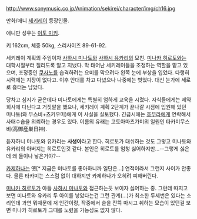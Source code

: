 http://www.sonymusic.co.jp/Animation/sekirei/character/img/ch16.jpg

만화/애니 [[세키레이]] 등장인물.

애니판 성우는 [[이토 미키]].

키 162cm, 체중 50kg, 스리사이즈 89-61-92.

세키레이 계획의 주임이자 [[사하시 미나토]]와 [[사하시 유카리]]의 모친. [[미나카 히로토]]와는 대학시절부터 질리도록 알고 지냈다. 막 태어난 세키레이들을 조정하는 역할을 맡고 있으며, 조정중인 [[쿠사노]]를 습격하려는 요미를 막으려다 왼쪽 눈에 부상을 입었다. 다행히 시력에는 지장이 없다고. 이후 안대를 차고 다녔으나 나중에는 벗었다. 대신 눈가에 세로로 흉터는 남았다. 
 
당차고 심지가 굳은데다 미나토에게는 특별히 엄하게 교육을 시켰다. 자식들에게는 제약회사에 다닌다고 거짓말을 했으나, 세키레이 계획 2단계가 끝나갈 시점에 입원해 있던 미나토(와 무스비+츠키우미)에게 이 사실을 실토했다. 긴급시에는 [[호무라]]에게 연락해서 사태수습을 의뢰하는 경우도 있다. 이름의 유래는 고토아마츠가미의 일원인 타카미무스비(高御産巣日神).

듣자하니 미나토와 유카리는 '''사생아'''라고 한다. 히로토가 대쉬하는 것도 그렇고 미나토와 유카리의 아버지는 히로토인것 같다. 본인은 히로토를 엄청 싫어하지만…--그렇게 싫은데 왜 둘이나 낳은거야?--

[[카제하나]]는 옛[* 지금은 미나토를 좋아하니까 일단은…] 연적이라서 그런지 사이가 안좋다. 물론 타카미는 스스럼 없이 대하지만 카제하나가 오히려 피해버린다.

[[미나카 히로토]]가 아들 [[사하시 미나토]]와 접근하는듯 보이자 싫어하는 중. 그런데 따지고보면 미나토와 유카리 두 아이를 낳았다는건 그런 관계(…)가 최소한 두세번은 있다는 소리인데 과연 뭐때문에 저 인간이랑, 작중에서 술을 잔뜩 마시고 취하는 모습이 있던걸 보면 미나카 히로토가 그때를 노렸을 가능성도 없지 않다.
